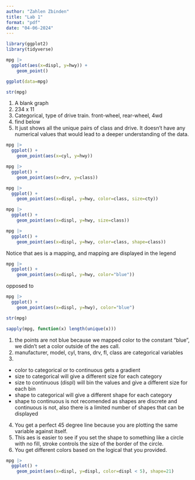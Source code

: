 ```yaml
---
author: "Zahlen Zbinden"
title: "Lab 1"
format: "pdf"
date: "04-06-2024"
---
```


```r
library(ggplot2)
library(tidyverse)
```


```r
mpg |>
  ggplot(aes(x=displ, y=hwy)) +
    geom_point()
```


```r
ggplot(data=mpg)
```

```r
str(mpg)
```

1. A blank graph
2. 234 x 11
3. Categorical, type of drive train. front-wheel, rear-wheel, 4wd
4. find below
5. It just shows all the unique pairs of class and drive. It doesn't have any numerical values that would lead to a deeper understanding of the data.


```r
mpg |>
  ggplot() +
    geom_point(aes(x=cyl, y=hwy))
```


```r
mpg |>
  ggplot() +
    geom_point(aes(x=drv, y=class))
```


```r
mpg |>
  ggplot() +
    geom_point(aes(x=displ, y=hwy, color=class, size=cty))
```

```r
mpg |>
  ggplot() +
    geom_point(aes(x=displ, y=hwy, size=class))
```

```r
mpg |>
  ggplot() +
    geom_point(aes(x=displ, y=hwy, color=class, shape=class))
```

Notice that aes is a mapping, and mapping are displayed in the legend


```r
mpg |>
  ggplot() +
    geom_point(aes(x=displ, y=hwy, color="blue"))
```

opposed to


```r
mpg |>
  ggplot() +
    geom_point(aes(x=displ, y=hwy), color="blue")
```

```r
str(mpg)
```

```r
sapply(mpg, function(x) length(unique(x)))
```

1. the points are not blue because we mapped color to the constant "blue", we didn't set a color outside of the aes call.
2. manufacturer, model, cyl, trans, drv, fl, class are categorical variables
3. 
  - color to categorical or to continuous gets a gradient
  - size to categorical will give a different size for each category
  - size to continuous (displ) will bin the values and give a different size for each bin
  - shape to categorical will give a different shape for each category
  - shape to continuous is not recomended as shapes are discrete and continuous is not, also there is a limited number of shapes that can be displayed
4. You get a perfect 45 degree line because you are plotting the same variable against itself.
5. This aes is easier to see if you set the shape to something like a circle with no fill, stroke controls the size of the border of the circle.
6. You get different colors based on the logical that you provided.


```r
mpg |>
  ggplot() +
    geom_point(aes(x=displ, y=displ, color=displ < 5), shape=21)
```

